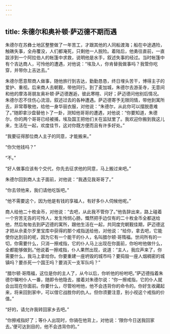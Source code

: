 ```yaml
---
---
---
```

title: 朱德尔和奥补顿·萨迈德不期而遇
---




朱德尔在苏彝士地区整整做了一年苦工，才跟其他的人同船渡海；船在中途遇险，触礁失事，全舟覆没，人们都淹死，只剩他一人脱险。着陆后，他勇往直前，一直跋涉到一个阿拉伯人的帐篷中求救，说明他是水手，叙述失事的经过。当时帐篷中有个吉达商人，可怜他的遭遇，对他说：“埃及人，你肯替我做事吗？我管你吃穿，并带你上吉达去。”

朱德尔愿意帮商人做事，随他旅行到吉达，勤勤恳恳，终日埋头苦干，博得主子的爱护、重视。后来商人去朝觐，带他同行。到了麦加城，朱德尔去游圣寺，无意间和他的摩洛哥朋友奥补顿·萨迈德邂逅，彼此寒暄、问好；萨迈德问他别后情况。朱德尔忍不住伤心流泪，叙述过去的各种遭遇。萨迈德寄予无限同情，带他到寓所去，非常尊敬他，给他一身华丽衣服，对他说：“朱德尔，从此你可以摆脱患难了。”随即拿沙盘替他卜了一卦，测知他哥哥的遭遇，对他说：“你要知道，朱德尔，你的两个哥哥已经被捕，埃及国王把他们关在监狱里了。我欢迎你搬到我这儿来，生活在一起，欢度佳节，这对你既方便而且有许多好处。”

“我要征得那位商人主子的同意，才能搬来。”

“你欠他钱吗？”

“不。”

“好人做事应该有个交代，你先去征求他的同意，马上搬过来吧。”

朱德尔回到商人主子面前，对他说：“我遇见我哥哥了。”

“你去领他来，我们请他吃饭吧。”

“他不需要这个，因为他是有钱的享福人，有好多仆人伺候他呢。”

商人给他二十枚金币，对他说：“去吧，从此我不管你了。”他告辞出来，路上碰着一个穷苦无告的可怜人，发生怜悯心肠，慨然把手边仅有的二十枚金币全都送给他，然后匆匆去到萨迈德的寓所，跟他生活在一起，共同度完朝觐佳期，萨迈德这才把从佘麦尔歹里宝库中获得的那个戒指送给他，对他说：“给你，拿去吧，它能使你达到目的呢，因为它有一个能干的仆人，名叫腊尔顿·哥隋福。世间所有的一切，你需要什么，只消一擦戒指，它的仆人马上出现在你面前，你吩咐他做什么，全都能够做到。”他说着一擦戒指，仆人果然出现，说道：“主人，我应声来了，你需要什么，我马上拿给你。你要重建一座坍毁的城市吗？要捣毁一座人烟稠密的城镇吗？要杀死一个国王吗？要消灭一支军队吗？”

“腊尔顿·哥隋福，这位是你的主人了，从今以后，你听他的吩咐吧。”萨迈德指着朱德尔嘱咐仆人一番，随即令他隐去，接着对朱德尔说：“你一擦戒指，它的仆人就会出现在你面前。你要什么，尽管吩咐他，他不会违背你的命令的。你好生收藏起来，将来回到家中，可以借它战胜你的仇人。但你须要注意，别小视这个戒指的价值。”

“好的，请允许我转回家乡去吧。”

“你擦戒指好了；等仆人出现时，你骑在他背上，对他说：‘限你今日送我回家去。’便可达到目的，他不会违背你的。”